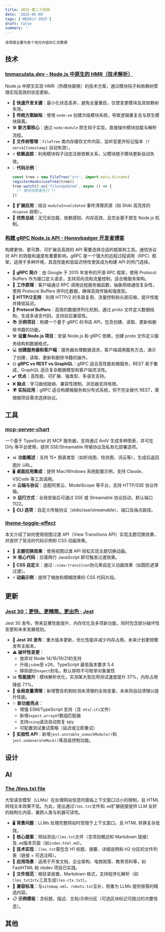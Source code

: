 ```yaml
---
title: 2025-第二十四周
date: '2025-06-09'
tags: ['WEEKLY-2025']
draft: false
summary: ''
---
```


`该周报主要为各个地方内容的汇总整理`

<TOCInlineWithSticky toc={props.toc} />

## 技术

### [Immaculata.dev - Node.js 中原生的 HMR（技术解析）](https://immaculata.dev/blog/native-nodejs-hmr.html)

Node.js 中原生实现 HMR（热模块替换）的技术方案，通过模块钩子和依赖树管理实现高效的状态更新。

- 🚀 **快速开发关键**：最小化状态丢弃，避免全量重启，仅使变更模块及其依赖树失效。
- 🔄 **传统方案缺陷**：使用 `node:vm` 创建次级模块系统，导致逻辑重复且与原生模块隔离。
- 🛠️ **新方案核心**：通过 `node:module` 原生钩子实现，直接操作模块加载与解析流程。
- 📂 **文件树管理**：`FileTree` 类内存缓存文件内容，监听变更并标记版本（`?ver=${timestamp}` 自动失效）。
- ⚡ **依赖追踪**：利用模块钩子动态注册依赖关系，父模块随子模块更新自动失效。
- 💡 **代码示例**：
  ```js
  const tree = new FileTree('src', import.meta.dirname)
  registerHooks(useTree(tree))
  tree.watch().on('filesUpdated', async () => {
    /* 模块按需重执行 */
  })
  ```
- 🧩 **扩展应用**：结合 `moduleInvalidated` 事件清理资源（如 Shiki 高亮库的 `dispose` 调用）。
- 🌟 **优势总结**：无冗余加载、依赖感知、内存高效，且完全基于原生 Node.js 机制。

### [构建 gRPC Node.js API - Honeybadger 开发者博客](https://www.honeybadger.io/blog/building-apis-with-node-js-and-grpc/)

构建更快、更可靠、可扩展且高效的 API 需要选择合适的框架和工具。通信协议对 API 的效能和速度有重要影响。gRPC 是一个强大的远程过程调用（RPC）框架，适用于多种环境，其高性能和低延迟特性使其成为构建 API 的热门选择。

- 🚀 **gRPC 简介**：由 Google 于 2015 年发布的开源 RPC 框架，使用 Protocol Buffers 作为接口定义语言，支持双向流和流量控制，适合微服务架构。
- 🔧 **工作原理**：客户端通过 RPC 调用远程服务器函数，抽象网络通信复杂性，使用 Protocol Buffers 序列化数据，确保高效传输和强类型。
- 📡 **HTTP/2支持**：利用 HTTP/2 的多路复用、流量控制和头部压缩，提升性能并降低延迟。
- 📜 **Protocol Buffers**：高效的数据序列化机制，通过.proto 文件定义数据结构，生成多语言代码，支持前后兼容性。
- 📚 **示例项目**：构建一个基于 gRPC 的书店 API，包含创建、读取、更新和删除书籍的功能。
- 🛠️ **设置 Node.js 项目**：安装 Node.js 和 gRPC 依赖，创建 proto 文件定义服务结构和数据格式。
- 💻 **创建服务器和客户端**：服务器处理数据请求，客户端调用服务方法，演示了创建、读取、更新和删除书籍的操作。
- ⚖️ **gRPC vs REST vs GraphQL**：gRPC 适合高性能和微服务，REST 易于集成，GraphQL 适合复杂数据模型和客户端灵活性。
- ✔️ **优点**：高性能、可扩展、强类型、多语言支持。
- ❌ **缺点**：学习曲线陡峭、兼容性限制、浏览器支持有限。
- 🌍 **实际应用**：gRPC 适合构建微服务和分布式系统，但不完全替代 REST，需根据项目需求选择协议。

## 工具

### [mcp-server-chart](https://github.com/antvis/mcp-server-chart)

一个基于 TypeScript 的 MCP 服务器，支持通过 AntV 生成多种图表，并可在 Dify 等平台使用，提供 SSE/Streamable 传输协议及私有化部署选项。

- 📊 **功能概述**：支持 15+ 图表类型（如折线图、柱状图、词云等），生成后返回图片 URL。
- 🖥️ **桌面应用集成**：提供 Mac/Windows 系统配置示例，支持 Claude、VSCode 等工具调用。
- 🌐 **云端与协议**：适配阿里云、ModelScope 等平台，支持 HTTP/SSE 协议传输。
- ⚙️ **运行方式**：全局安装后可通过 SSE 或 Streamable 协议启动，默认端口 1122。
- 🔧 **CLI 选项**：自定义传输协议（stdio/sse/streamable）、端口及端点路径。

### [theme-toggle-effect](https://github.com/rudrodip/theme-toggle-effect)

本文介绍了如何使用视图过渡 API（View Transitions API）实现主题切换效果，并提供了简洁的代码示例和 CSS 动画效果。

- 🌟 **主题切换效果**：使用视图过渡 API 轻松实现主题切换动画。
- 🛠️ **核心代码**：仅需两行 JavaScript 即可触发过渡效果。
- 🎨 **CSS 自定义**：通过`::view-transition`伪元素自定义动画效果（如圆形遮罩过渡）。
- ⚡ **动画示例**：提供了缩放和模糊效果的 CSS 代码片段。

## 更新

### [Jest 30：更快、更精简、更出色 · Jest](https://jestjs.io/blog/2025/06/04/jest-30)

Jest 30 发布，带来显著性能提升、内存优化及多项新功能，同时包含部分破坏性变更和未来发展规划。

- 🚀 **Jest 30 发布**：重大版本更新，优化性能并减少内存占用，未来计划更频繁发布主版本。
- ⚠️ **破坏性变更**：
  - 放弃对 Node 14/16/19/21的支持
  - 升级`jsdom`至 v26，TypeScript 最低版本要求 5.4
  - 移除部分`expect`别名，默认排除不可枚举对象属性
- 📊 **性能提升**：模块解析优化，实测某大型应用测试速度提升 37%，内存占用降低 77%。
- 🧹 **全局变量清理**：新增警告机制检测未清理的全局变量，未来将自动清理以提升性能。
- ✨ **新功能亮点**：
  - 增强 ESM/TypeScript 支持（含`.mts`/`.cts`文件）
  - 新增`expect.arrayOf`数组匹配器
  - 支持`using`语法自动恢复 spy
  - 可配置测试重试策略（延迟或立即重试）
- 🔧 **实验性 API**：新增`jest.unstable_unmockModule()`和`jest.onGenerateMock()`等高级控制功能。

## 设计

## AI

### [The /llms.txt file](https://llmstxt.org/)

大型语言模型（LLMs）在处理网站信息时面临上下文窗口过小的限制，且 HTML 转纯文本效果不佳。为此，提出通过`llms.txt`文件和`.md`扩展链接提供 LLM 友好的结构化内容，兼顾人类与机器可读性。

- 🖥️ **背景问题**：LLMs 处理完整网站时受限于上下文窗口，且 HTML 转换复杂低效。
- 📝 **核心提案**：网站添加`/llms.txt`文件（含项目概述和 Markdown 链接）及`.md`版本页面（如`index.html.md`）。
- 🔧 **技术实现**：`llms.txt`需包含 H1 标题、摘要、详细说明和 H2 分区的文件列表（链接 + 可选注释）。
- 🌟 **应用场景**：适用于开发文档、企业架构、电商政策、教育资料等，如 FastHTML 和 nbdev 项目已实践。
- 📂 **文件规范**：根目录放置，Markdown 格式，支持程序化解析（如`llms_txt2ctx`工具生成`llms-ctx.txt`）。
- 🤝 **兼容标准**：与`sitemap.xml`、`robots.txt`互补，侧重为 LLMs 提供按需的精选内容。
- 📋 **示例模板**：含标题、描述、文档/示例分区（可选区块标记可跳过的次要信息）。

## 其他
